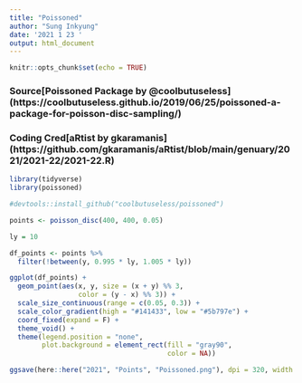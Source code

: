 ```yaml
---
title: "Poissoned"
author: "Sung Inkyung"
date: '2021 1 23 '
output: html_document
---
```


```r
knitr::opts_chunk$set(echo = TRUE)
```
### Source[Poissoned Package by @coolbutuseless] (https://coolbutuseless.github.io/2019/06/25/poissoned-a-package-for-poisson-disc-sampling/)

### Coding Cred[aRtist by gkaramanis] (https://github.com/gkaramanis/aRtist/blob/main/genuary/2021/2021-22/2021-22.R)
```r
library(tidyverse)
library(poissoned)

#devtools::install_github("coolbutuseless/poissoned") 
```


```r
points <- poisson_disc(400, 400, 0.05)

ly = 10

df_points <- points %>% 
  filter(!between(y, 0.995 * ly, 1.005 * ly))

ggplot(df_points) +
  geom_point(aes(x, y, size = (x + y) %% 3,
                 color = (y - x) %% 3)) +
  scale_size_continuous(range = c(0.05, 0.3)) +
  scale_color_gradient(high = "#141433", low = "#5b797e") +
  coord_fixed(expand = F) +
  theme_void() +
  theme(legend.position = "none",
        plot.background = element_rect(fill = "gray90",
                                       color = NA))

ggsave(here::here("2021", "Points", "Poissoned.png"), dpi = 320, width = 7, height = 7)
```

